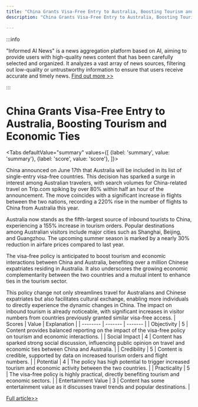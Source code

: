 ```yaml
---
title: "China Grants Visa-Free Entry to Australia, Boosting Tourism and Economic Ties"
description: "China Grants Visa-Free Entry to Australia, Boosting Tourism and Economic Ties"

---
```



:::info

"Informed AI News" is a news aggregation platform based on AI, aiming to provide users with high-quality news content that has been carefully selected and organized. It analyzes a vast array of news sources, filtering out low-quality or untrustworthy information to ensure that users receive accurate and timely news.  [Find out more >>](/)

:::

# China Grants Visa-Free Entry to Australia, Boosting Tourism and Economic Ties


<Tabs
	defaultValue="summary"
	values={[
	{label: 'summary', value: 'summary'},
	{label: 'score', value: 'score'},
]}>
<TabItem value="summary">


China announced on June 17th that Australia will be included in its list of single-entry visa-free countries. This decision has sparked a surge in interest among Australian travelers, with search volumes for China-related travel on Trip.com spiking by over 80% within half an hour of the announcement. The move coincides with a significant increase in flights between the two nations, recording a 220% rise in the number of flights to China from Australia this year.

Australia now stands as the fifth-largest source of inbound tourists to China, experiencing a 155% increase in tourism orders. Popular destinations among Australian visitors include major cities such as Shanghai, Beijing, and Guangzhou. The upcoming summer season is marked by a nearly 30% reduction in airfare prices compared to last year.

The visa-free policy is anticipated to boost tourism and economic interactions between China and Australia, benefiting over a million Chinese expatriates residing in Australia. It also underscores the growing economic complementarity between the two countries and a mutual intent to enhance ties in the tourism sector.

This policy change not only streamlines travel for Australians and Chinese expatriates but also facilitates cultural exchange, enabling more individuals to directly experience the dynamic changes in China. The impact on inbound tourism is already noticeable, with significant increases in visitor numbers from countries previously granted similar visa-free access.
</TabItem>
<TabItem value="score">
	| Scores     | Value   | Explanation |
	| -------- | ------- | ------- |
	| Objectivity  | 5    | Content provides balanced reporting on the impact of the visa-free policy on tourism and economic interactions.    |
	| Social Impact | 4     | Content has sparked strong social discussion, influencing public opinion on travel and economic ties between China and Australia.    |
	| Credibility    | 5    | Content is credible, supported by data on increased tourism orders and flight numbers.    |
	| Potential    | 4    | The policy has high potential to trigger increased tourism and economic activity between the two countries.    |
	| Practicality    | 5    | The visa-free policy is highly practical, directly benefiting tourism and economic sectors.    |
	| Entertainment Value    | 3    | Content has some entertainment value as it discusses travel trends and popular destinations.    |
</TabItem>
</Tabs>

[Full article>>](https://www.cnbeta.com.tw/articles/tech/1435031.htm)
